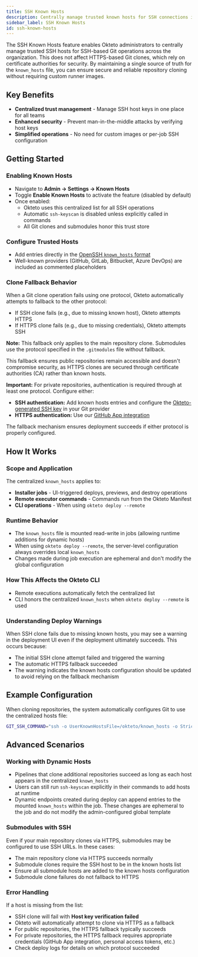 ```yaml
---
title: SSH Known Hosts
description: Centrally manage trusted known hosts for SSH connections in Okteto
sidebar_label: SSH Known Hosts
id: ssh-known-hosts
---
```



The SSH Known Hosts feature enables Okteto administrators to centrally manage trusted SSH hosts for SSH-based Git operations across the organization. This does not affect HTTPS-based Git clones, which rely on certificate authorities for security. By maintaining a single source of truth for the `known_hosts` file, you can ensure secure and reliable repository cloning without requiring custom runner images.

## Key Benefits

- **Centralized trust management** - Manage SSH host keys in one place for all teams
- **Enhanced security** - Prevent man-in-the-middle attacks by verifying host keys
- **Simplified operations** - No need for custom images or per-job SSH configuration

## Getting Started

### Enabling Known Hosts
- Navigate to **Admin → Settings → Known Hosts**
- Toggle **Enable Known Hosts** to activate the feature (disabled by default)
- Once enabled:
  - Okteto uses this centralized list for all SSH operations
  - Automatic `ssh-keyscan` is disabled unless explicitly called in commands
  - All Git clones and submodules honor this trust store

### Configure Trusted Hosts
- Add entries directly in the [OpenSSH `known_hosts` format](https://man.openbsd.org/sshd.8#SSH_KNOWN_HOSTS_FILE_FORMAT)
- Well-known providers (GitHub, GitLab, Bitbucket, Azure DevOps) are included as commented placeholders

### Clone Fallback Behavior
When a Git clone operation fails using one protocol, Okteto automatically attempts to fallback to the other protocol:
- If SSH clone fails (e.g., due to missing known host), Okteto attempts HTTPS
- If HTTPS clone fails (e.g., due to missing credentials), Okteto attempts SSH

**Note:** This fallback only applies to the main repository clone. Submodules use the protocol specified in the `.gitmodules` file without fallback.

This fallback ensures public repositories remain accessible and doesn't compromise security, as HTTPS clones are secured through certificate authorities (CA) rather than known hosts.

**Important:** For private repositories, authentication is required through at least one protocol. Configure either:
- **SSH authentication:** Add known hosts entries and configure the [Okteto-generated SSH key](https://www.okteto.com/docs/admin/private-repositories/ssh-key/) in your Git provider
- **HTTPS authentication:** Use our [GitHub App integration](admin/private-repositories/github.mdx)

The fallback mechanism ensures deployment succeeds if either protocol is properly configured.

## How It Works

### Scope and Application
The centralized `known_hosts` applies to:
- **Installer jobs** - UI-triggered deploys, previews, and destroy operations
- **Remote executor commands** - Commands run from the Okteto Manifest
- **CLI operations** - When using `okteto deploy --remote`
  
### Runtime Behavior
- The `known_hosts` file is mounted read-write in jobs (allowing runtime additions for dynamic hosts)
- When using `okteto deploy --remote`, the server-level configuration always overrides local `known_hosts`
- Changes made during job execution are ephemeral and don't modify the global configuration
  
### How This Affects the Okteto CLI
- Remote executions automatically fetch the centralized list
- CLI honors the centralized `known_hosts` when `okteto deploy --remote` is used

### Understanding Deploy Warnings
When SSH clone fails due to missing known hosts, you may see a warning in the deployment UI even if the deployment ultimately succeeds. This occurs because:
- The initial SSH clone attempt failed and triggered the warning
- The automatic HTTPS fallback succeeded
- The warning indicates the known hosts configuration should be updated to avoid relying on the fallback mechanism

## Example Configuration
When cloning repositories, the system automatically configures Git to use the centralized hosts file:
```bash
GIT_SSH_COMMAND="ssh -o UserKnownHostsFile=/okteto/known_hosts -o StrictHostKeyChecking=yes"
```

## Advanced Scenarios

### Working with Dynamic Hosts
- Pipelines that clone additional repositories succeed as long as each host appears in the centralized `known_hosts`
- Users can still run `ssh-keyscan` explicitly in their commands to add hosts at runtime
- Dynamic endpoints created during deploy can append entries to the mounted `known_hosts` within the job. These changes are ephemeral to the job and do not modify the admin-configured global template

### Submodules with SSH
Even if your main repository clones via HTTPS, submodules may be configured to use SSH URLs. In these cases:
- The main repository clone via HTTPS succeeds normally
- Submodule clones require the SSH host to be in the known hosts list
- Ensure all submodule hosts are added to the known hosts configuration
- Submodule clone failures do not fallback to HTTPS

### Error Handling
If a host is missing from the list:
- SSH clone will fail with **Host key verification failed**
- Okteto will automatically attempt to clone via HTTPS as a fallback
- For public repositories, the HTTPS fallback typically succeeds
- For private repositories, the HTTPS fallback requires appropriate credentials (GitHub App integration, personal access tokens, etc.)
- Check deploy logs for details on which protocol succeeded






